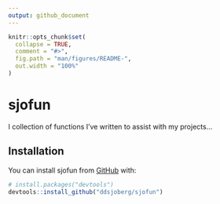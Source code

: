 ```yaml
---
output: github_document
---
```


<!-- README.md is generated from README.Rmd. Please edit that file -->

```r
knitr::opts_chunk$set(
  collapse = TRUE,
  comment = "#>",
  fig.path = "man/figures/README-",
  out.width = "100%"
)
```

# sjofun

<!-- badges: start -->
<!-- badges: end -->

I collection of functions I've written to assist with my projects...

## Installation

You can install sjofun from [GitHub](https://github.com/) with:

``` r
# install.packages("devtools")
devtools::install_github("ddsjoberg/sjofun")
```
